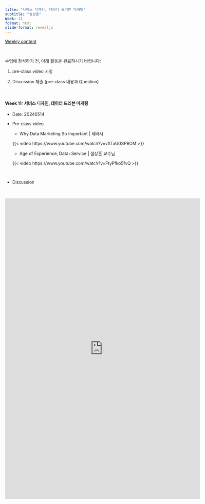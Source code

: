 ```yaml
---
title: "서비스 디자인, 데이터 드리븐 마케팅"
subtitle: "설상훈" 
Week: 11
format: html
slide-format: revealjs
---
```


[Weekly content](https://changjunlee.com/teaching/cul_tech_101/weekly_2/)

<br>

수업에 참석하기 전, 아래 활동을 완료하시기 바랍니다:

1.  pre-class video 시청

2.  Discussion 제출 (pre-class 내용과 Question)

<br>

#### **Week 11: 서비스 디자인, 데이터 드리븐 마케팅**

-   Date: 20240514

-   Pre-class video

    -   Why Data Marketing So Important \| 세바시

    {{< video https://www.youtube.com/watch?v=vXTaU0SPBOM >}}

    -   Age of Experience, Data+Service \| 설상훈 교수님

    {{< video https://www.youtube.com/watch?v=FtyPfko5fvQ >}}


<br>

-   Discussion

<br>

<iframe src="https://docs.google.com/forms/d/e/1FAIpQLSe0pJPq-zO6j1lt_GbX2WG55Xl2UOo4bCogNKgDRw7RL0t1Eg/viewform?embedded=true" width="640" height="988" frameborder="0" marginheight="0" marginwidth="0">로드 중…</iframe>